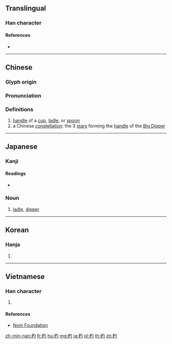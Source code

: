 {{character info/new}}
==Translingual==

===Han character===
{{Han char|rn=75|rad=木|as=03|sn=7|four=47920|canj=DPI,DPM|ids=⿰木勺}}

====References====
* {{Han ref|kx=0511.190|dkj=14466|dj=0897.020|hdz=21161.050|uh=6753|ud=26451|bh=A840|bd=43072}}

----

==Chinese==
{{zh-forms}}

===Glyph origin===
{{Han etym}}

===Pronunciation===
{{zh-pron
|m=biāo,sháo
|c=biu1,soek3
|mc=y
|oc=y
|ma=
|cat=n,pn
}}

===Definitions===
{{zh-hanzi}}

# [[handle]] of a [[cup]], [[ladle]], or [[spoon]]
# a Chinese [[constellation]]: the 3 [[star]]s forming the [[handle]] of the [[Big Dipper]]

----

==Japanese==

===Kanji===
{{ja-kanji|grade=|rs=木03}}

====Readings====
* {{ja-readings|goon=[[じゃく]] (jaku), [[ひょう]] (hyō)|kanon=[[しゃく]] (shaku), [[ひょう]] (hyō)|kun=[[ひしゃく]] (hishaku)}}

===Noun===
{{ja-noun|しゃく}}

# [[ladle]], [[dipper]]

----

==Korean==

===Hanja===
{{ko-hanja|hangeul=[[표]], [[작]]|eumhun=|rv=pyo, jak|mr=p'yo, chak|y=phyo, cak}}

# {{defn|lang=ko|sort=木03}}

----

==Vietnamese==

===Han character===
{{vi-readings|rs=木03|hanviet=[[chước]], [[duộc]]}}

# {{defn|lang=vi|sort=木03}}

====References====
* [http://nomfoundation.org/common/nom_details.php?codepoint=6753 Nom Foundation]

[[zh-min-nan:杓]]
[[fr:杓]]
[[hu:杓]]
[[mg:杓]]
[[ja:杓]]
[[pl:杓]]
[[th:杓]]
[[zh:杓]]